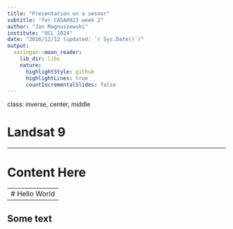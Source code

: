 ```yaml
---
title: "Presentation on a sesnor"
subtitle: "for CASA0023 week 2"
author: "Jan Magnuszewski"
institute: "UCL 2024"
date: "2016/12/12 (updated: `r Sys.Date()`)"
output:
  xaringan::moon_reader:
    lib_dir: libs
    nature:
      highlightStyle: github
      highlightLines: true
      countIncrementalSlides: false
---
```

class: inverse, center, middle

# Landsat 9

---

# Content Here

---
# Hello World
--

Some text
---